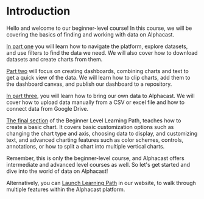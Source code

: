 # Introduction
 
Hello and welcome to our beginner-level course! In this course, we will be covering the basics of finding and working with data on Alphacast.

[In part one](/learningPaths/begginers/discoverData) you will learn how to navigate the platform, explore datasets, and use filters to find the data we need. We will also cover how to download datasets and create charts from them.

[Part two](/learningPaths/begginers/firstDashboard) will focus on creating dashboards, combining charts and text to get a quick view of the data. We will learn how to clip charts, add them to the dashboard canvas, and publish our dashboard to a repository.

[In part three](/learningPaths/begginers/firstDataset), you will learn how to bring our own data to Alphacast. We will cover how to upload data manually from a CSV or excel file and how to connect data from Google Drive.

[The final section](/learningPaths/begginers/firstChart) of the Beginner Level Learning Path, teaches how to create a basic chart. It covers basic customization options such as changing the chart type and axis, choosing data to display, and customizing text, and advanced charting features such as color schemes, controls, annotations, or how to split a chart into multiple vertical charts.

Remember, this is only the beginner-level course, and Alphacast offers intermediate and advanced level courses as well. So let's get started and dive into the world of data on Alphacast!

Alternatively, you can [Launch Learning Path](https://www.alphacast.io/api/auth/login?returnTo=https://www.alphacast.io/home?learningCenter=1) in our website, to walk through multiple features within the Alphacast platform.
